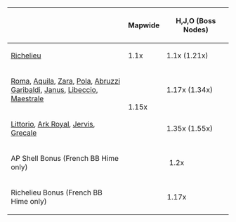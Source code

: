 {| class="wikitable" style="text-align:center;"
|- style="font-weight:bold; text-align:left;"
! style="font-weight:normal;" | 
! Mapwide
! H,J,O (Boss Nodes)
|-
| style="text-align:left;" | [[Richelieu]]
| style="vertical-align:middle;" | 1.1x
| style="vertical-align:middle;" | 1.1x (1.21x)
|-
| style="text-align:left;" | [[Roma]], [[Aquila]], [[Zara]], [[Pola]], [[Abruzzi]]<br />[[Garibaldi]], [[Janus]], [[Libeccio]], [[Maestrale]]
| rowspan="2" style="vertical-align:middle;" | 1.15x
| style="vertical-align:middle;" | 1.17x (1.34x)
|-
| style="text-align:left;" | [[Littorio]], [[Ark Royal]], [[Jervis]], [[Grecale]]
| style="vertical-align:middle;" | 1.35x (1.55x)
|- style="text-align:left;"
| AP Shell Bonus (French BB Hime only)<br />
| colspan="2" style="text-align:center; vertical-align:middle;" | 1.2x
|- style="text-align:left;"
| Richelieu Bonus (French BB Hime only)
| colspan="2" style="text-align:center; vertical-align:middle;" | 1.17x
|}